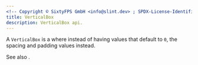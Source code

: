 ```yaml
---
<!-- Copyright © SixtyFPS GmbH <info@slint.dev> ; SPDX-License-Identifier: MIT -->
title: VerticalBox
description: VerticalBox api.
---
```



A `VerticalBox` is a <Link type="VerticalLayout"/> where instead of having 
values that default to `0`, the spacing and padding values instead.

See also <Link type="HorizontalBox"/>.
